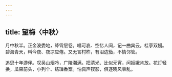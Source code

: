```yaml
---
---
---
```

title: 望梅〈中秋〉
---



月中秋半。正金波委地，绛霄层卷。唱可哀、空忆人间，记一曲宾云，桂亭双幔。碧海青天，料今夜、夜凉应倦。又无言村杵，有泪边笳，不情邻管。

追思十年游伴。叹吴山烟冷，广陵潮满。把清光、比似元宵，问姮娥肯放。花灯轻换，瓜果前头，小列个、结璘香案。怕佩声钗影，俱逐晓风零乱。